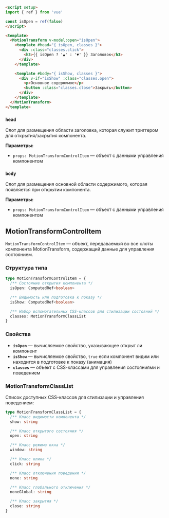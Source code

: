 ```html
<script setup>
import { ref } from 'vue'

const isOpen = ref(false)
</script>

<template>
  <MotionTransform v-model:open="isOpen">
    <template #head="{ isOpen, classes }">
      <div :class="classes.click">
        <h3>{{ isOpen ? '▲' : '▼' }} Заголовок</h3>
      </div>
    </template>

    <template #body="{ isShow, classes }">
      <div v-if="isShow" :class="classes.open">
        <p>Основное содержимое</p>
        <button :class="classes.close">Закрыть</button>
      </div>
    </template>
  </MotionTransform>
</template>
````

### `head`

Слот для размещения области заголовка, которая служит триггером для открытия/закрытия компонента.

**Параметры:**
- `props: MotionTransformControlItem` — объект с данными управления компонентом

### `body`

Слот для размещения основной области содержимого, которая появляется при открытии компонента.

**Параметры:**
- `props: MotionTransformControlItem` — объект с данными управления компонентом

## MotionTransformControlItem

`MotionTransformControlItem` — объект, передаваемый во все слоты компонента MotionTransform, содержащий данные для управления состоянием.

### Структура типа

```typescript
type MotionTransformControlItem = {
  /** Состояние открытия компонента */
  isOpen: ComputedRef<boolean>

  /** Видимость или подготовка к показу */
  isShow: ComputedRef<boolean>

  /** Набор вспомогательных CSS-классов для стилизации состояний */
  classes: MotionTransformClassList
}
```

### Свойства

- **`isOpen`** — вычисляемое свойство, указывающее открыт ли компонент
- **`isShow`** — вычисляемое свойство, `true` если компонент видим или находится в подготовке к показу (анимация)
- **`classes`** — объект с CSS-классами для управления состояниями и поведением

### MotionTransformClassList

Список доступных CSS-классов для стилизации и управления поведением:

```typescript
type MotionTransformClassList = {
  /** Класс видимости компонента */
  show: string

  /** Класс открытого состояния */
  open: string

  /** Класс режима окна */
  window: string

  /** Класс клика */
  click: string

  /** Класс отключения поведения */
  none: string

  /** Класс глобального отключения */
  noneGlobal: string

  /** Класс закрытия */
  close: string
}
```
